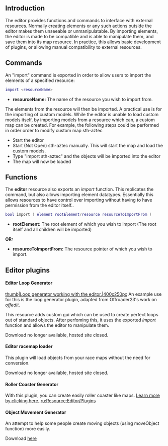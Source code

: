 {{Resource page}}
== Introduction ==

The editor provides functions and commands to interface with external resources.  Normally creating elements or any such actions outside the editor makes them unseeable or unmanipulatable.  By importing elements, the editor is made to be compatible and is able to manipulate them, and save them into its map resource.   In practice, this allows basic development of plugins, or allowing manual compatibility to external resources.

== Commands ==
An "import" command is exported in order to allow users to import the elements of a specified resource:

<syntaxhighlight lang="lua">import <resourceName></syntaxhighlight>
* '''resourceName:''' The name of the resource you wish to import from.


The elements from the resource will then be imported.  A practical use is for the importing of custom models.  While the editor is unable to load custom models itself, by importing models from a resource which can, a custom map can be created.  For example, the following steps could be performed in order order to modify custom map sth-aztec

* Start the editor
* Start (Not Open) sth-aztec manually.  This will start the map and load the custom models.
* Type "import sth-aztec" and the objects will be imported into the editor
* The map will now be loaded

== Functions ==
The '''editor''' resource also exports an ''import'' function.  This replicates the command, but also allows importing element datatypes.  Essentially this allows resources to have control over importing without having to have permission from the editor itself..

<syntaxhighlight lang="lua">bool import ( element rootElement/resource resourceToImportFrom )</syntaxhighlight>
* '''rootElement:'''  The root element of which you wish to import (The root itself and all children will be imported)
<p>'''OR:'''
* '''resourceToImportFrom:'''  The resource pointer of which you wish to import.

== Editor plugins ==
====Editor Loop Generator====
[[/Image:LoopGenerator.jpg.md|thumb|Loop generator working with the editor.|400x250px]]
An example use for this is the loop generator plugin, adapted from Offroader23's work on ''offedit''.  

This resource adds custom gui which can be used to create perfect loops out of standard objects.  After perfoming this, it uses the exported ''import'' function and allows the editor to manipulate them.

Download no longer available, hosted site closed.

====Editor racemap loader====
This plugin will load objects from your race maps without the need for conversion.

Download no longer available, hosted site closed.

====Roller Coaster Generator====
With this plugin, you can create easily roller coaster like maps.
[[/Roller_Coaster_Generator.md|Learn more by clicking here.]]
[[/ru:Resource:Editor/Plugins.md|ru:Resource:Editor/Plugins]]

====Object Movement Generator====
An attempt to help some people create moving objects (using moveObject function) more easily.

Download [http://community.mtasa.com/index.php?p=resources&s=details&id=1224 here]